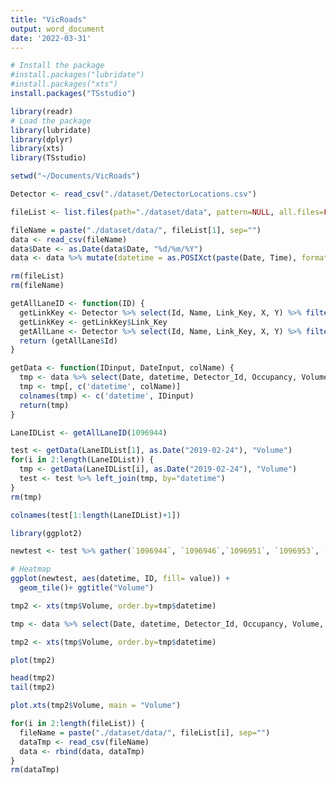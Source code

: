```yaml
---
title: "VicRoads"
output: word_document
date: '2022-03-31'
---
```


```r
# Install the package
#install.packages("lubridate")
#install.packages("xts")
install.packages("TSstudio")
```

```r
library(readr)
# Load the package
library(lubridate)
library(dplyr)
library(xts)
library(TSstudio)
```

```r
setwd("~/Documents/VicRoads")
```

```r
Detector <- read_csv("./dataset/DetectorLocations.csv")
```

```r
fileList <- list.files(path="./dataset/data", pattern=NULL, all.files=FALSE, full.names=FALSE)

fileName = paste("./dataset/data/", fileList[1], sep="")
data <- read_csv(fileName)
data$Date <- as.Date(data$Date, "%d/%m/%Y")
data <- data %>% mutate(datetime = as.POSIXct(paste(Date, Time), format="%Y-%m-%d %H:%M:%S"))

rm(fileList)
rm(fileName)
```

```r
getAllLaneID <- function(ID) {
  getLinkKey <- Detector %>% select(Id, Name, Link_Key, X, Y) %>% filter(Id==ID)
  getLinkKey <- getLinkKey$Link_Key
  getAllLane <- Detector %>% select(Id, Name, Link_Key, X, Y) %>% filter(Link_Key==getLinkKey)
  return (getAllLane$Id)
}
```

```r
getData <- function(IDinput, DateInput, colName) {
  tmp <- data %>% select(Date, datetime, Detector_Id, Occupancy, Volume, Speed_Sum, Speed_Obs, Available, Incident, Failed) %>% filter(Date == DateInput & Detector_Id==IDinput)
  tmp <- tmp[, c('datetime', colName)]
  colnames(tmp) <- c('datetime', IDinput)
  return(tmp)
}
```

```r
LaneIDList <- getAllLaneID(1096944)
```

```r
test <- getData(LaneIDList[1], as.Date("2019-02-24"), "Volume")
for(i in 2:length(LaneIDList)) {
  tmp <- getData(LaneIDList[i], as.Date("2019-02-24"), "Volume")
  test <- test %>% left_join(tmp, by="datetime")
}
rm(tmp)
```




```r
colnames(test[1:length(LaneIDList)+1])
```

```r
library(ggplot2)

newtest <- test %>% gather(`1096944`, `1096946`,`1096951`, `1096953`, ``, key = "ID", value = "value")
```
```r
# Heatmap 
ggplot(newtest, aes(datetime, ID, fill= value)) + 
  geom_tile()+ ggtitle("Volume")
```











```r
tmp2 <- xts(tmp$Volume, order.by=tmp$datetime)
```











```r
tmp <- data %>% select(Date, datetime, Detector_Id, Occupancy, Volume, Speed_Sum, Speed_Obs, Available, Incident, Failed) %>% filter(Date == as.Date("2019-02-24") & Detector_Id==1096944)
```

```r
tmp2 <- xts(tmp$Volume, order.by=tmp$datetime)
```

```r
plot(tmp2)
```

```r
head(tmp2)
tail(tmp2)
```

```r
plot.xts(tmp2$Volume, main = "Volume")
```

```r
for(i in 2:length(fileList)) {
  fileName = paste("./dataset/data/", fileList[i], sep="")
  dataTmp <- read_csv(fileName)
  data <- rbind(data, dataTmp)
}
rm(dataTmp)
```

